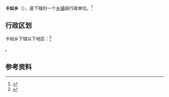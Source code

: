 {{中国乡级行政区|54/01/23/202/000}}

'''卡如乡'''（{{bo|z=མཁར་རུ་|w=}}），是{{PRC admin/fullname|54/01/23/202/000|3}}下辖的一个[[乡镇|乡镇]]级行政单位。<ref>{{PRC admin/ref sgc|{{PRC admin/parent|54/01/23/202/000}}}}</ref>

== 行政区划 ==

卡如乡下辖以下地区：<ref>{{PRC admin/ref sgc|54/01/23/202/000}}</ref>

{{PRC admin/children|54/01/23/202/000}}。

== 参考资料 ==

{{reflist}}

{{行政区划小作品}}
{{PRC admin/navcat|54/01/23/202/000}}
